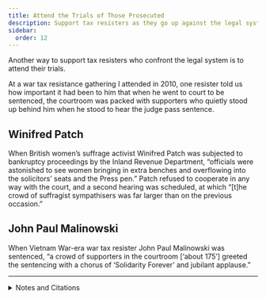 ```yaml
---
title: Attend the Trials of Those Prosecuted
description: Support tax resisters as they go up against the legal system by attending their trials.
sidebar:
  order: 12
---
```


Another way to support tax resisters who confront the legal system is to attend their trials.

At a war tax resistance gathering I attended in 2010, one resister told us how important it had been to him that when he went to court to be sentenced, the courtroom was packed with supporters who quietly stood up behind him when he stood to hear the judge pass sentence.

## <Badge text="Example" size="medium" /> Winifred Patch

When British women’s suffrage activist Winifred Patch was subjected to bankruptcy proceedings by the Inland Revenue Department, “officials were astonished to see women bringing in extra benches and overflowing into the solicitors’ seats and the Press pen.”
Patch refused to cooperate in any way with the court, and a second hearing was scheduled, at which “[t]he crowd of suffragist sympathisers was far larger than on the previous occasion.”

## <Badge text="Example" size="medium" /> John Paul Malinowski

When Vietnam War-era war tax resister John Paul Malinowski was sentenced, “a crowd of supporters in the courtroom [‘about 175’] greeted the sentencing with a chorus of ‘Solidarity Forever’ and jubilant applause.”

---

<details>
<summary>Notes and Citations</summary>

* [“Dr. Patch’s Tax Resistance”](https://news.google.com/newspapers?id=9jg8AAAAIBAJ&sjid=_ikMAAAAIBAJ&pg=4160,3502926) <i>The Vote</i> 9 February 1917, p. 109
* [“No Vote No Tax”](https://news.google.com/newspapers?id=-Tg8AAAAIBAJ&sjid=_ikMAAAAIBAJ&pg=2588,3610794) <i>The Vote</i> 2 March 1917, p. 134
* “War resister gets probation: Supporters jubilant” Delaware County (Pa.) <i>Daily Times</i> 18 April 1972, p. 2.

</details>
